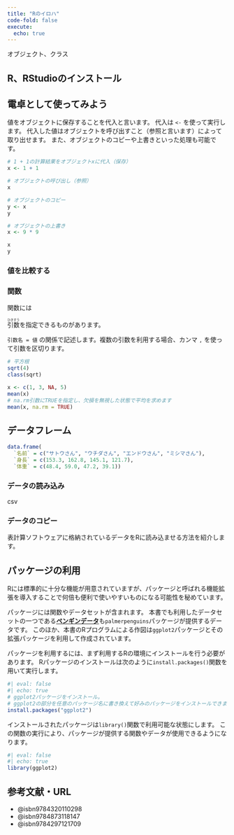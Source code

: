 ```yaml
---
title: "Rのイロハ"
code-fold: false
execute:
  echo: true
---
```


オブジェクト、クラス

## R、RStudioのインストール

## 電卓として使ってみよう

値をオブジェクトに保存することを代入と言います。
代入は `<-` を使って実行します。
代入した値はオブジェクトを呼び出すこと（参照と言います）によって取り出せます。
また、オブジェクトのコピーや上書きといった処理も可能です。

```r
# 1 + 1の計算結果をオブジェクトxに代入（保存）
x <- 1 + 1
```

```r
# オブジェクトの呼び出し（参照）
x

# オブジェクトのコピー
y <- x
y

# オブジェクトの上書き
x <- 9 * 9
```

```r
x
y
```

### 値を比較する

### 関数

関数には

<ruby>引数<rt>ひきすう</rt></ruby>を指定できるものがあります。

`引数名 = 値` の関係で記述します。複数の引数を利用する場合、カンマ `,` を使って引数を区切ります。

```r
# 平方根
sqrt(4)
class(sqrt)

x <- c(1, 3, NA, 5)
mean(x)
# na.rm引数にTRUEを指定し、欠損を無視した状態で平均を求めます
mean(x, na.rm = TRUE)
```

## データフレーム

```r
data.frame(
  `名前` = c("サトウさん", "ウチダさん", "エンドウさん", "ミシマさん"),
  `身長` = c(153.3, 162.8, 145.1, 121.7),
  `体重` = c(48.4, 59.0, 47.2, 39.1))
```

### データの読み込み

csv

### データのコピー

表計算ソフトウェアに格納されているデータをRに読み込ませる方法を紹介します。

## パッケージの利用

Rには標準的に十分な機能が用意されていますが、パッケージと呼ばれる機能拡張を導入することで何倍も便利で使いやすいものになる可能性を秘めています。

パッケージには関数やデータセットが含まれます。
本書でも利用したデータセットの一つである[**ペンギンデータ**](dataset.qmd#南極大陸に生育するペンギンの大きさについての観測データ)も`palmerpenguins`パッケージが提供するデータです。
このほか、本書のRプログラムによる作図は`ggplot2`パッケージとその拡張パッケージを利用して作成されています。

パッケージを利用するには、まず利用するRの環境にインストールを行う必要があります。
Rパッケージのインストールは次のように`install.packages()`関数を用いて実行します。

```r
#| eval: false
#| echo: true
# ggplot2パッケージをインストール。
# ggplot2の部分を任意のパッケージ名に書き換えて好みのパッケージをインストールできます
install.packages("ggplot2")
```

インストールされたパッケージは`library()`関数で利用可能な状態にします。
この関数の実行により、パッケージが提供する関数やデータが使用できるようになります。

```r
#| eval: false
#| echo: true
library(ggplot2)
```


## 参考文献・URL

- @isbn9784320110298
- @isbn9784873118147
- @isbn9784297121709
